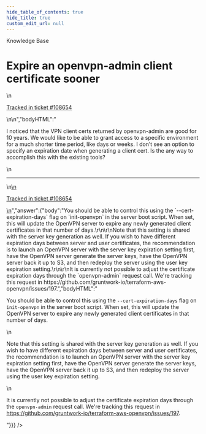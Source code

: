 ```yaml
---
hide_table_of_contents: true
hide_title: true
custom_edit_url: null
---
```



<CenterLayout>
<span className="searchCategory">Knowledge Base</span>
<h1>Expire an openvpn-admin client certificate sooner</h1>
<GitHub discussion={{"id":"D_kwDOF8slf84APn2Q","number":430,"author":{"login":"rhoboat"},"title":"Expire an openvpn-admin client certificate sooner","body":"\nI noticed that the VPN client certs returned by openvpn-admin are good for 10 years. We would like to be able to grant access to a specific environment for a much shorter time period, like days or weeks. I don’t see an option to specify an expiration date when generating a client cert.  Is the any way to accomplish this with the existing tools?\n\n---\n\n<ins datetime=\"2022-05-24T12:46:09Z\">\n  <p><a href=\"https://support.gruntwork.io/hc/requests/108654\">Tracked in ticket #108654</a></p>\n</ins>\n","bodyHTML":"<p dir=\"auto\">I noticed that the VPN client certs returned by openvpn-admin are good for 10 years. We would like to be able to grant access to a specific environment for a much shorter time period, like days or weeks. I don’t see an option to specify an expiration date when generating a client cert.  Is the any way to accomplish this with the existing tools?</p>\n<hr>\n<ins datetime=\"2022-05-24T12:46:09Z\">\n  <p dir=\"auto\"><a href=\"https://support.gruntwork.io/hc/requests/108654\" rel=\"nofollow\">Tracked in ticket #108654</a></p>\n</ins>","answer":{"body":"You should be able to control this using the `--cert-expiration-days` flag on `init-openvpn` in the server boot script. When set, this will update the OpenVPN server to expire any newly generated client certificates in that number of days.\r\n\r\nNote that this setting is shared with the server key generation as well. If you wish to have different expiration days between server and user certificates, the recommendation is to launch an OpenVPN server with the server key expiration setting first, have the OpenVPN server generate the server keys, have the OpenVPN server back it up to S3, and then redeploy the server using the user key expiration setting.\r\n\r\nIt is currently not possible to adjust the certificate expiration days through the `openvpn-admin` request call. We're tracking this request in https://github.com/gruntwork-io/terraform-aws-openvpn/issues/197.","bodyHTML":"<p dir=\"auto\">You should be able to control this using the <code class=\"notranslate\">--cert-expiration-days</code> flag on <code class=\"notranslate\">init-openvpn</code> in the server boot script. When set, this will update the OpenVPN server to expire any newly generated client certificates in that number of days.</p>\n<p dir=\"auto\">Note that this setting is shared with the server key generation as well. If you wish to have different expiration days between server and user certificates, the recommendation is to launch an OpenVPN server with the server key expiration setting first, have the OpenVPN server generate the server keys, have the OpenVPN server back it up to S3, and then redeploy the server using the user key expiration setting.</p>\n<p dir=\"auto\">It is currently not possible to adjust the certificate expiration days through the <code class=\"notranslate\">openvpn-admin</code> request call. We're tracking this request in <a href=\"https://github.com/gruntwork-io/terraform-aws-openvpn/issues/197\">https://github.com/gruntwork-io/terraform-aws-openvpn/issues/197</a>.</p>"}}} />

</CenterLayout>
  

<!-- ##DOCS-SOURCER-START
{
  "sourcePlugin": "github-discussions",
  "hash": "f413fac6cbf3d0aa654add2fcac6eaa8"
}
##DOCS-SOURCER-END -->
